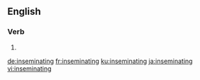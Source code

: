 ==English==

===Verb===
{{head|en|present participle}}

# {{present participle of|inseminate|lang=en}}

[[de:inseminating]]
[[fr:inseminating]]
[[ku:inseminating]]
[[ja:inseminating]]
[[vi:inseminating]]